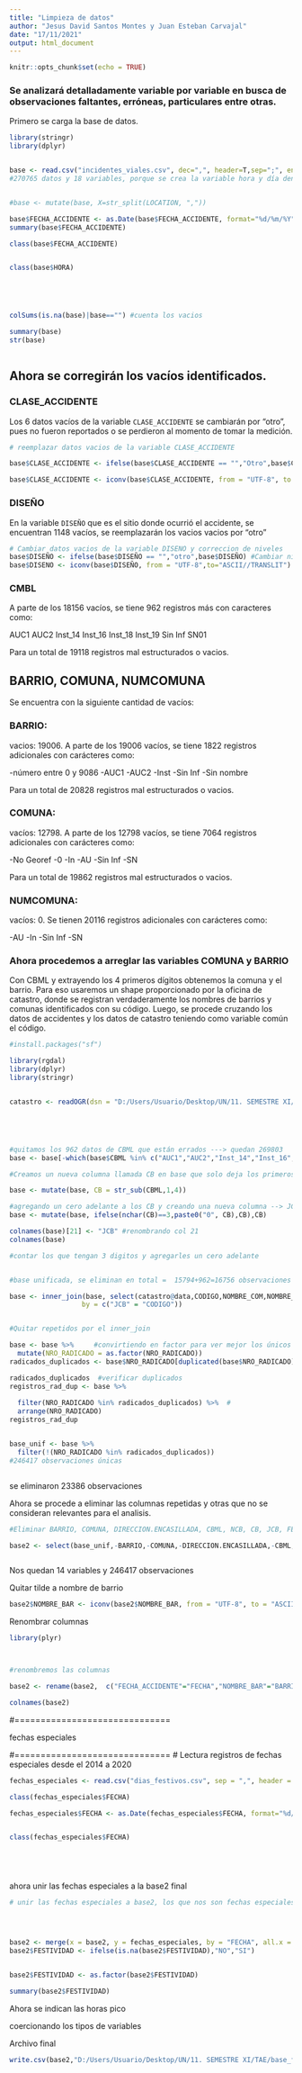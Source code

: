 ```yaml
---
title: "Limpieza de datos"
author: "Jesus David Santos Montes y Juan Esteban Carvajal"
date: "17/11/2021"
output: html_document
---
```


```r
knitr::opts_chunk$set(echo = TRUE)
```



### Se analizará detalladamente variable por variable en busca de observaciones faltantes, erróneas, particulares entre otras.





Primero se carga la base de datos.


```r
library(stringr)
library(dplyr)


base <- read.csv("incidentes_viales.csv", dec=",", header=T,sep=";", encoding = "UTF-8")
#270765 datos y 18 variables, porque se crea la variable hora y día dentro de la base


#base <- mutate(base, X=str_split(LOCATION, ","))

base$FECHA_ACCIDENTE <- as.Date(base$FECHA_ACCIDENTE, format="%d/%m/%Y") 
summary(base$FECHA_ACCIDENTE)

class(base$FECHA_ACCIDENTE)


class(base$HORA)





colSums(is.na(base)|base=="") #cuenta los vacios

summary(base)
str(base)



```


## Ahora se corregirán los vacíos identificados.


### CLASE_ACCIDENTE

Los 6 datos vacíos de la variable `CLASE_ACCIDENTE` se cambiarán por "otro", pues no fueron reportados o se perdieron al momento de tomar la medición.

```r



# reemplazar datos vacios de la variable CLASE_ACCIDENTE

base$CLASE_ACCIDENTE <- ifelse(base$CLASE_ACCIDENTE == "","Otro",base$CLASE_ACCIDENTE) #Cambiar nivel vacio por "otro"

base$CLASE_ACCIDENTE <- iconv(base$CLASE_ACCIDENTE, from = "UTF-8", to = "ASCII//TRANSLIT") # Correcion tildes

```


### DISEÑO

En la variable `DISEÑO` que es el sitio donde ocurrió el accidente, se encuentran 1148 vacíos, se reemplazarán los vacios vacios por "otro" 


```r

# Cambiar datos vacios de la variable DISENO y correccion de niveles
base$DISEÑO <- ifelse(base$DISEÑO == "","otro",base$DISEÑO) #Cambiar nivel vacio por no especificado
base$DISENO <- iconv(base$DISEÑO, from = "UTF-8",to="ASCII//TRANSLIT") #Quitar tildes


```


### CMBL

A parte de los  18156 vacíos, se tiene 962 registros más con caracteres como:

AUC1
AUC2
Inst_14
Inst_16
Inst_18
Inst_19
Sin Inf
SN01

Para un total de 19118 registros mal estructurados o vacios.


 
##  BARRIO, COMUNA, NUMCOMUNA
 
 
Se encuentra con la siguiente cantidad de vacíos:

### BARRIO:  

vacios: 19006. A parte de los  19006 vacíos, se tiene 1822 registros adicionales con carácteres como:

-número entre 0 y 9086
-AUC1
-AUC2
-Inst
-Sin Inf
-Sin nombre

Para un total de 20828 registros mal estructurados o vacios.



### COMUNA:  

vacíos: 12798. A parte de los  12798 vacíos, se tiene 7064 registros adicionales con carácteres como:

-No Georef
-0
-In
-AU
-Sin Inf
-SN


Para un total de 19862 registros mal estructurados o vacios.


### NUMCOMUNA:  

vacíos: 0. Se tienen 20116 registros adicionales con carácteres como:

-AU
-In
-Sin Inf
-SN




### Ahora procedemos a arreglar las variables COMUNA y BARRIO

Con CBML y extrayendo los 4 primeros dígitos obtenemos la comuna y el barrio. Para eso usaremos un shape proporcionado por la oficina de catastro, donde se registran verdaderamente los nombres de barrios y comunas identificados con su código. Luego, se procede cruzando  los datos de accidentes y los datos de catastro teniendo como variable común el código.




```r


#install.packages("sf")

library(rgdal)
library(dplyr)
library(stringr)


catastro <- readOGR(dsn = "D:/Users/Usuario/Desktop/UN/11. SEMESTRE XI/TAE/Limite_Barrio_Vereda_Catastral.shp", layer = "Limite_Barrio_Vereda_Catastral")





#quitamos los 962 datos de CBML que están errados ---> quedan 269803
base <- base[-which(base$CBML %in% c("AUC1","AUC2","Inst_14","Inst_16","Inst_18","Inst_19","Sin Inf","SN01")),]

#Creamos un nueva columna llamada CB en base que solo deja los primeros 4 digitos de CBML para buscarlos en la base de catastro y traer la comuna y el barrio de los que estén vacios.

base <- mutate(base, CB = str_sub(CBML,1,4))

#agregando un cero adelante a los CB y creando una nueva columna --> JCB
base <- mutate(base, ifelse(nchar(CB)==3,paste0("0", CB),CB),CB)

colnames(base)[21] <- "JCB" #renombrando col 21
colnames(base)

#contar los que tengan 3 digitos y agregarles un cero adelante


#base unificada, se eliminan en total =  15794+962=16756 observaciones

base <- inner_join(base, select(catastro@data,CODIGO,NOMBRE_COM,NOMBRE_BAR),
                  by = c("JCB" = "CODIGO"))


#Quitar repetidos por el inner_join

base <- base %>%     #convirtiendo en factor para ver mejor los únicos
  mutate(NRO_RADICADO = as.factor(NRO_RADICADO))
radicados_duplicados <- base$NRO_RADICADO[duplicated(base$NRO_RADICADO)]

radicados_duplicados  #verificar duplicados
registros_rad_dup <- base %>% 
  
  filter(NRO_RADICADO %in% radicados_duplicados) %>%  #
  arrange(NRO_RADICADO)
registros_rad_dup


base_unif <- base %>% 
  filter(!(NRO_RADICADO %in% radicados_duplicados))
#246417 observaciones únicas



```
se eliminaron 23386 observaciones







Ahora se procede a eliminar las columnas repetidas y otras que no se consideran relevantes para el analisis.

```r
#Eliminar BARRIO, COMUNA, DIRECCION.ENCASILLADA, CBML, NCB, CB, JCB, FECHA_ACCIDENTES....

base2 <- select(base_unif,-BARRIO,-COMUNA,-DIRECCION.ENCASILLADA,-CBML,-CB,-JCB,-FECHA_ACCIDENTES,-EXPEDIENTE,-DISEÑO)



```
Nos quedan 14 variables y 246417 observaciones



Quitar tilde a nombre de barrio
```r
base2$NOMBRE_BAR <- iconv(base2$NOMBRE_BAR, from = "UTF-8", to = "ASCII//TRANSLIT") # Correcion tildes
```


Renombrar columnas

```r

library(plyr)



#renombremos las columnas

base2 <- rename(base2,  c("FECHA_ACCIDENTE"="FECHA","NOMBRE_BAR"="BARRIO","NOMBRE_COM"="COMUNA","GRAVEDAD_ACCIDENTE"="GRAVEDAD","CLASE_ACCIDENTE"="CLASE"))

colnames(base2)

```



#==============================

 fechas especiales
 
#==============================
# Lectura registros de fechas especiales desde el 2014 a 2020


```r

fechas_especiales <- read.csv("dias_festivos.csv", sep = ",", header = T)

class(fechas_especiales$FECHA)

fechas_especiales$FECHA <- as.Date(fechas_especiales$FECHA, format="%d/%m/%Y")#año,mes,dia


class(fechas_especiales$FECHA)






```

ahora unir las fechas especiales a la base2 final


```r

# unir las fechas especiales a base2, los que nos son fechas especiales los pone como NA




base2 <- merge(x = base2, y = fechas_especiales, by = "FECHA", all.x = T)
base2$FESTIVIDAD <- ifelse(is.na(base2$FESTIVIDAD),"NO","SI")


base2$FESTIVIDAD <- as.factor(base2$FESTIVIDAD)

summary(base2$FESTIVIDAD)

```



Ahora se indican las horas pico






coercionando los tipos de variables



Archivo final

```r
 
write.csv(base2,"D:/Users/Usuario/Desktop/UN/11. SEMESTRE XI/TAE/base_final.csv",fileEncoding = "UTF-8")
```






















